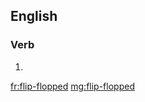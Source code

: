 ==English==

===Verb===
{{head|en|head=[[flip]]-[[flop]]ped}}

# {{en-past of|flip-flop}}

[[fr:flip-flopped]]
[[mg:flip-flopped]]